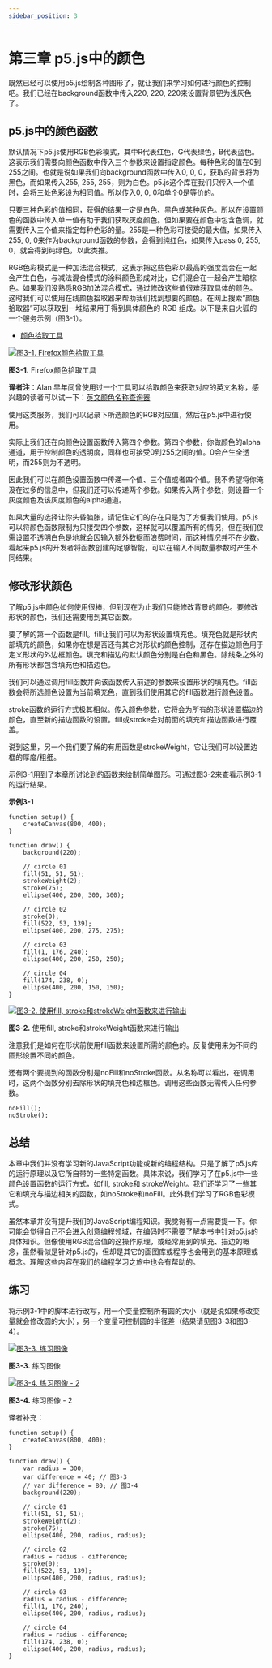 ```yaml
---
sidebar_position: 3
---
```


# 第三章 p5.js中的颜色

既然已经可以使用p5.js绘制各种图形了，就让我们来学习如何进行颜色的控制吧。我们已经在background函数中传入220, 220, 220来设置背景钯为浅灰色了。

## p5.js中的颜色函数

默认情况下p5.js使用RGB色彩模式，其中R代表红色，G代表绿色，B代表蓝色。这表示我们需要向颜色函数中传入三个参数来设置指定颜色。每种色彩的值在0到255之间。也就是说如果我们向background函数中传入0, 0, 0，获取的背景将为黑色，而如果传入255, 255, 255，则为白色。p5.js这个库在我们只传入一个值时，会将三处色彩设为相同值。所以传入0, 0, 0和单个0是等价的。

只要三种色彩的值相同，获得的结果一定是白色、黑色或某种灰色。所以在设置颜色的函数中传入单一值有助于我们获取灰度颜色。但如果要在颜色中包含色调，就需要传入三个值来指定每种色彩的量。255是一种色彩可接受的最大值，如果传入255, 0, 0来作为background函数的参数，会得到纯红色，如果传入pass 0, 255, 0，就会得到纯绿色，以此类推。

RGB色彩模式是一种加法混合模式，这表示把这些色彩以最高的强度混合在一起会产生白色，与减法混合模式的涂料颜色形成对比，它们混合在一起会产生暗棕色。如果我们没熟悉RGB加法混合模式，通过修改这些值很难获取具体的颜色。这时我们可以使用在线颜色拾取器来帮助我们找到想要的颜色。在网上搜索“颜色拾取器”可以获取到一堆结果用于得到具体颜色的 RGB 组成。以下是来自火狐的一个服务示例（图3-1）。

-   [颜色拾取工具](https://developer.mozilla.org/en-US/docs/Web/CSS/CSS_Colors/Color_picker_tool)

[![图3-1. Firefox颜色拾取工具](https://image.manamana.net/1715860105000_tTYqzsFk)](http://alanhou.org/wp-content/uploads/2019/01/2019013014292696.jpg)

**图3-1.** Firefox颜色拾取工具

**译者注**：Alan 早年间曾使用过一个工具可以拾取颜色来获取对应的英文名称，感兴趣的读者可以试一下：[英文颜色名称查询器](https://alanhou.org/find-out-color-name/)

使用这类服务，我们可以记录下所选颜色的RGB对应值，然后在p5.js中进行使用。

实际上我们还在向颜色设置函数传入第四个参数。第四个参数，你做颜色的alpha通道，用于控制颜色的透明度，同样也可接受0到255之间的值。0会产生全透明，而255则为不透明。

因此我们可以在颜色设置函数中传递一个值、三个值或者四个值。我不希望将你淹没在过多的信息中，但我们还可以传递两个参数。如果传入两个参数，则设置一个灰度颜色及该灰度颜色的alpha通道。

如果大量的选择让你头昏脑胀，请记住它们的存在只是为了方便我们使用。p5.js可以将颜色函数限制为只接受四个参数，这样就可以覆盖所有的情况，但在我们仅需设置不透明白色是地就会因输入额外数据而浪费时间，而这种情况并不在少数。看起来p5.js的开发者将函数创建的足够智能，可以在输入不同数量参数时产生不同结果。

## 修改形状颜色

了解p5.js中颜色如何使用很棒，但到现在为止我们只能修改背景的颜色。要修改形状的颜色，我们还需要用到其它函数。

要了解的第一个函数是fill。fill让我们可以为形状设置填充色。填充色就是形状内部填充的颜色，如果你在想是否还有其它对形状的颜色控制，还存在描边颜色用于定义形状的外边框颜色。填充和描边的默认颜色分别是白色和黑色。除线条之外的所有形状都包含填充色和描边色。

我们可以通过调用fill函数并向该函数传入前述的参数来设置形状的填充色。fill函数会将所选颜色设置为当前填充色，直到我们使用其它的fill函数进行颜色设置。

stroke函数的运行方式极其相似。传入颜色参数，它将会为所有的形状设置描边的颜色，直至新的描边函数的设置。fill或stroke会对前面的填充和描边函数进行覆盖。

说到这里，另一个我们要了解的有用函数是strokeWeight，它让我们可以设置边框的厚度/粗细。

示例3-1用到了本章所讨论到的函数来绘制简单图形。可通过图3-2来查看示例3-1的运行结果。

**示例3-1**

```
function setup() {
	createCanvas(800, 400);
}

function draw() {
	background(220);

	// circle 01
	fill(51, 51, 51);
	strokeWeight(2);
	stroke(75);
	ellipse(400, 200, 300, 300);

	// circle 02
	stroke(0);
	fill(522, 53, 139);
	ellipse(400, 200, 275, 275);

	// circle 03
	fill(1, 176, 240);
	ellipse(400, 200, 250, 250);

	// circle 04
	fill(174, 238, 0);
	ellipse(400, 200, 150, 150);
}
```

[![图3-2. 使用fill, stroke和strokeWeight函数来进行输出](https://image.manamana.net/1715860068000_vpeoZKeM)](http://alanhou.org/wp-content/uploads/2019/01/201901301515536.jpg)

**图3-2.** 使用fill, stroke和strokeWeight函数来进行输出

注意我们是如何在形状前使用fill函数来设置所需的颜色的。反复使用来为不同的圆形设置不同的颜色。

还有两个要提到的函数分别是noFill和noStroke函数。从名称可以看出，在调用时，这两个函数分别去除形状的填充色和边框色。调用这些函数无需传入任何参数。

```
noFill();
noStroke();
```

## 总结

本章中我们并没有学习新的JavaScript功能或新的编程结构。只是了解了p5.js库的运行原理以及它所自带的一些特定函数。具体来说，我们学习了在p5.js中一些颜色设置函数的运行方式，如fill, stroke和 strokeWeight。我们还学习了一些其它和填充与描边相关的函数，如noStroke和noFill。此外我们学习了RGB色彩模式。

虽然本章并没有提升我们的JavaScript编程知识。我觉得有一点需要提一下。你可能会觉得自己不会进入创意编程领域，在编码时不需要了解本书中针对p5.js的具体知识。但像使用RGB混合值的这操作原理，或经常用到的填充、描边的概念，虽然看似是针对p5.js的，但却是其它的画图库或程序也会用到的基本原理或概念。理解这些内容在我们的编程学习之旅中也会有帮助的。

## 练习

将示例3-1中的脚本进行改写，用一个变量控制所有圆的大小（就是说如果修改变量就会修改圆的大小），另一个变量可控制圆的半径差（结果请见图3-3和图3-4）。

[![图3-3. 练习图像](https://image.manamana.net/1715860147000_GQvviAGc)](http://alanhou.org/wp-content/uploads/2019/01/2019013015433282.jpg)

**图3-3.** 练习图像

[![图3-4. 练习图像 - 2](https://image.manamana.net/1715860173000_grYEiYFX)](http://alanhou.org/wp-content/uploads/2019/01/2019013015442056.jpg)

**图3-4.** 练习图像 - 2

译者补充：

```
function setup() {
	createCanvas(800, 400);
}

function draw() {
	var radius = 300;
	var difference = 40; // 图3-3
	// var difference = 80; // 图3-4
	background(220);

	// circle 01
	fill(51, 51, 51);
	strokeWeight(2);
	stroke(75);
	ellipse(400, 200, radius, radius);

	// circle 02
	radius = radius - difference;
	stroke(0);
	fill(522, 53, 139);
	ellipse(400, 200, radius, radius);

	// circle 03
	radius = radius - difference;
	fill(1, 176, 240);
	ellipse(400, 200, radius, radius);

	// circle 04
	radius = radius - difference;
	fill(174, 238, 0);
	ellipse(400, 200, radius, radius);
}
```